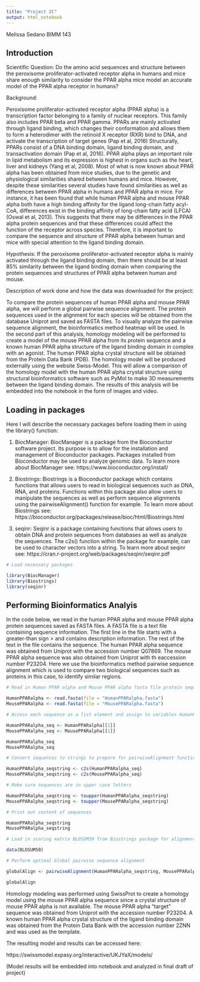---
title: "Project 2C"
output: html_notebook
---

Melissa Sedano
BIMM 143

## Introduction

Scientific Question: Do the amino acid sequences and structure between the peroxisome proliferator-activated receptor alpha in humans and mice share enough similarity to consider the PPAR alpha mice model an accurate model of the PPAR alpha receptor in humans?

Background:

Peroxisome proliferator-activated receptor alpha (PPAR alpha) is a transcription factor belonging to a family of nuclear receptors. This family also includes PPAR beta and PPAR gamma. PPARs are mainly activated through ligand binding, which changes their conformation and allows them to form a heterodimer with the retinoid X receptor (RXR) bind to DNA, and activate the transcription of target genes (Pap et al, 2016)  Structurally, PPARs consist of a DNA binding domain, ligand binding domain, and transactivation domain (Pap et al, 2016). PPAR alpha plays an important role in lipid metabolism and its expression is highest in organs such as the heart, liver and kidneys (Yang et al, 2008).
Most of what is now known about PPAR alpha has been obtained from mice studies, due to the genetic and physiological similarities shared between humans and mice. However, despite these similarities several studies have found similarities as well as differences between PPAR alpha in humans and PPAR alpha in mice. For instance, it has been found that while human PPAR alpha and mouse PPAR alpha both have a high binding affinity for the ligand long-chain fatty acyl-CoA, differences exist in the binding affinity of long-chain fatty acid (LFCA) (Oswal et al, 2013). This suggests that there may be differences in the PPAR alpha protein sequences and that these differences could affect the function of the receptor across species. Therefore, it is important to compare the sequence and structure of PPAR alpha between human and mice with special attention to the ligand binding domain.


Hypothesis: If the peroxisome proliferator-activated receptor alpha is mainly activated through the ligand binding domain, then there should be at least 85% similarity between the ligand binding domain when comparing the protein sequences and structures of PPAR alpha between human and mouse.

Description of work done and how the data was downloaded for the project:

To compare the protein sequences of human PPAR alpha and mouse PPAR alpha, we will perform a global pairwise sequence alignment. The protein sequences used in the alignment for each species will be obtained from the database Uniprot and saved as FASTA files. To visually analyze the pairwise sequence alignment, the bioinformatics method heatmap will be used. In the second part of this analysis, homology modeling will be performed to create a model of the mouse PPAR alpha from its protein sequence and a known human PPAR alpha structure of the ligand binding domain in complex with an agonist. The human PPAR alpha crystal structure will be obtained from the Protein Data Bank (PDB). The homology model will be produced externally using the website Swiss-Model. This will allow a comparison of the homology model with the human PPAR alpha crystal structure using structural bioinformatics software such as PyMol to make 3D measurements between the ligand binding domain. The results of this analysis will be embedded into the notebook in the form of images and video.

## Loading in packages

Here I will describe the necessary packages before loading them in using the library() function:

1. BiocManager: BiocManager is a package from the Bioconductor software project. Its purpose is to allow for the installation and management of Bioconductor packages. Packages installed from Bioconductor may be used to analyze genomic data. To learn more about BiocManager see: https://www.bioconductor.org/install/

2. Biostrings: Biostrings is a Bioconductor package which contains functions that allows users to read in biological sequences such as DNA, RNA, and proteins. Functions within this package also allow users to manipulate the sequences as well as perform sequence alignments using the pairwiseAlignment() function for example. To learn more about Biostrings see: https://bioconductor.org/packages/release/bioc/html/Biostrings.html

3. seqinr: Seqinr is a package containing functions that allows users to obtain DNA and protein sequences from databases as well as analyze the sequences. The c2s() function within the package for example, can be used to character vectors into a string. To learn more about seqinr see: https://cran.r-project.org/web/packages/seqinr/seqinr.pdf


```{r}
# Load necessary packages

library(BiocManager)
library(Biostrings)
library(seqinr)
```

## Performing Bioinformatics Analyis

In the code below, we read in the human PPAR alpha and mouse PPAR alpha protein sequences saved as FASTA files. A FASTA file is a text file containing sequence information. The first line in the file starts with a greater-than sign > and contains description information. The rest of the text in the file contains the sequence. The human PPAR alpha sequence was obtained from Uniprot with the accession number Q07869. The mouse PPAR alpha sequence was also obtained from Uniprot with th eaccession number P23204. Here we use the bioinformatics method pairwise sequence alignment which is used to compare two biological sequences such as proteins in this case, to identify similar regions. 

```{r}
# Read in Human PPAR alpha and Mouse PPAR alpha fasta file protein sequences and assign to variables HumanPPARalpha and MousePPARalpha

HumanPPARalpha <- read.fasta(file = "HumanPPARalpha.fasta")
MousePPARalpha <- read.fasta(file = "MousePPARalpha.fasta")

# Access each sequence as a list element and assign to variables HumanPPARalpha_seq and MousePPARalpha_seq

HumanPPARalpha_seq <- HumanPPARalpha[[1]]
MousePPARalpha_seq <- MousePPARalpha[[1]]

HumanPPARalpha_seq
MousePPARalpha_seq

# Convert sequences to strings to prepare for pairwiseAlignment function

HumanPPARalpha_seqstring <- c2s(HumanPPARalpha_seq)
MousePPARalpha_seqstring <- c2s(MousePPARalpha_seq)

# Make sure sequences are in upper case letters

HumanPPARalpha_seqstring <- toupper(HumanPPARalpha_seqstring)
MousePPARalpha_seqstring <- toupper(MousePPARalpha_seqstring)

# Print out content of sequences

HumanPPARalpha_seqstring
MousePPARalpha_seqstring

# Load in scoring matrix BLOSUM50 from Biostrings package for alignment

data(BLOSUM50)

# Perform optimal Global pairwise sequence alignment

globalAlign <- pairwiseAlignment(HumanPPARalpha_seqstring, MousePPARalpha_seqstring, substitutionMatrix = BLOSUM50, gapOpening = -2, gapExtension = -8, scoreOnly = FALSE)

globalAlign

```


Homology modeling was performed using SwissProt to create a homology model using the mouse PPAR alpha sequence since a crystal structure of mouse PPAR alpha is not available. The mouse PPAR alpha  "target" sequence was obtained from Uniprot with the accession number P23204. A known human PPAR alpha crystal structure of the ligand binding domain was obtained from the Protein Data Bank with the accession number 2ZNN and was used as the template.

The resulting model and results can be accessed here:

https://swissmodel.expasy.org/interactive/UKJYaX/models/

(Model results will be embedded into notebook and analyzed in final draft of project)